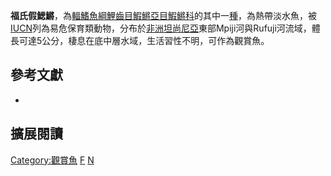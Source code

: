 {{Speciesbox 
| taxon = Nothobranchius foerschi
| status = VU
| status_system = IUCN3.1
| authority =  [[Wildekamp|Wildekamp]] & [[Berkenkamp|Berkenkamp]], 1979
| synonyms = 
}}
'''福氏假鰓鱂'''，為[[輻鰭魚綱|輻鰭魚綱]][[鯉齒目|鯉齒目]][[鰕鱂亞目|鰕鱂亞目]][[鰕鱂科|鰕鱂科]]的其中一[[種|種]]，為熱帶淡水魚，被[[IUCN|IUCN]]列為易危保育類動物，分布於[[非洲|非洲]][[坦尚尼亞|坦尚尼亞]]東部Mpiji河與Rufuji河流域，體長可達5公分，棲息在底中層水域，生活習性不明，可作為觀賞魚。
== 參考文獻 ==
*{{FishBase_species|genus=Nothobranchius|species=foerschi|year=2014|month=8}}

== 擴展閱讀 ==
{{refbegin}}
{{wikispecies-inline|Nothobranchius foerschi|福氏假鰓鱂}}
{{refend}}
{{Taxonbar|from=Q2236104}}

[[Category:觀賞魚|Category:觀賞魚]]
[[Category:假鰓鱂屬|F]]
[[Category:1979年描述的鱼类|N]]

{{魚類小作品}}